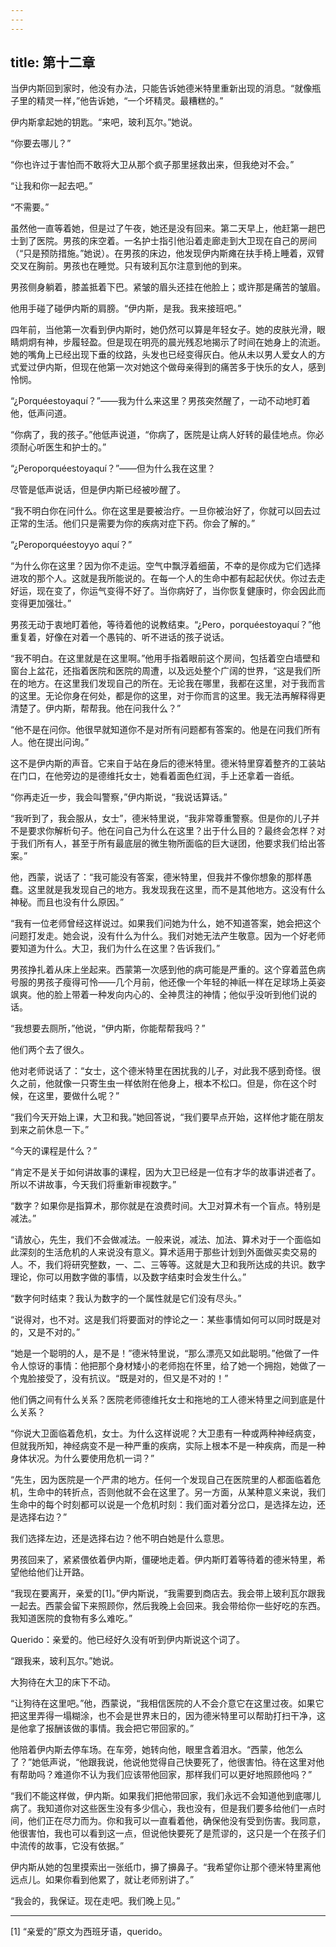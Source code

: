 ```yaml
---
---
---
```

title: 第十二章
---




当伊内斯回到家时，他没有办法，只能告诉她德米特里重新出现的消息。“就像瓶子里的精灵一样，”他告诉她，“一个坏精灵。最糟糕的。”

伊内斯拿起她的钥匙。“来吧，玻利瓦尔。”她说。

“你要去哪儿？”

“你也许过于害怕而不敢将大卫从那个疯子那里拯救出来，但我绝对不会。”

“让我和你一起去吧。”

“不需要。”

虽然他一直等着她，但是过了午夜，她还是没有回来。第二天早上，他赶第一趟巴士到了医院。男孩的床空着。一名护士指引他沿着走廊走到大卫现在自己的房间（“只是预防措施。”她说）。在男孩的床边，他发现伊内斯瘫在扶手椅上睡着，双臂交叉在胸前。男孩也在睡觉。只有玻利瓦尔注意到他的到来。

男孩侧身躺着，膝盖抵着下巴。紧皱的眉头还挂在他脸上；或许那是痛苦的皱眉。

他用手碰了碰伊内斯的肩膀。“伊内斯，是我。我来接班吧。”

四年前，当他第一次看到伊内斯时，她仍然可以算是年轻女子。她的皮肤光滑，眼睛炯炯有神，步履轻盈。但是现在明亮的晨光残忍地揭示了时间在她身上的流逝。她的嘴角上已经出现下垂的纹路，头发也已经变得灰白。他从未以男人爱女人的方式爱过伊内斯，但现在他第一次对她这个做母亲得到的痛苦多于快乐的女人，感到怜悯。

“¿Porquéestoyaquí？”——我为什么来这里？男孩突然醒了，一动不动地盯着他，低声问道。

“你病了，我的孩子。”他低声说道，“你病了，医院是让病人好转的最佳地点。你必须耐心听医生和护士的。”

“¿Peroporquéestoyaquí？”——但为什么我在这里？

尽管是低声说话，但是伊内斯已经被吵醒了。

“我不明白你在问什么。你在这里是要被治疗。一旦你被治好了，你就可以回去过正常的生活。他们只是需要为你的疾病对症下药。你会了解的。”

“¿Peroporquéestoyyo aquí？”

“为什么你在这里？因为你不走运。空气中飘浮着细菌，不幸的是你成为它们选择进攻的那个人。这就是我所能说的。在每一个人的生命中都有起起伏伏。你过去走好运，现在变了，你运气变得不好了。当你病好了，当你恢复健康时，你会因此而变得更加强壮。”

男孩无动于衷地盯着他，等待着他的说教结束。“¿Pero，porquéestoyaquí？”他重复着，好像在对着一个愚钝的、听不进话的孩子说话。

“我不明白。在这里就是在这里啊。”他用手指着眼前这个房间，包括着空白墙壁和窗台上盆花，还指着医院和医院的周遭，以及远处整个广阔的世界，“这是我们所在的地方。在这里我们发现自己的所在。无论我在哪里，我都在这里，对于我而言的这里。无论你身在何处，都是你的这里，对于你而言的这里。我无法再解释得更清楚了。伊内斯，帮帮我。他在问我什么？”

“他不是在问你。他很早就知道你不是对所有问题都有答案的。他是在问我们所有人。他在提出问询。”

这不是伊内斯的声音。它来自于站在身后的德米特里。德米特里穿着整齐的工装站在门口，在他旁边的是德维托女士，她看着面色红润，手上还拿着一沓纸。

“你再走近一步，我会叫警察，”伊内斯说，“我说话算话。”

“我听到了，我会服从，女士”，德米特里说，“我非常尊重警察。但是你的儿子并不是要求你解析句子。他在问自己为什么在这里？出于什么目的？最终会怎样？对于我们所有人，甚至于所有最底层的微生物所面临的巨大谜团，他要求我们给出答案。”

他，西蒙，说话了：“我可能没有答案，德米特里，但我并不像你想象的那样愚蠢。这里就是我发现自己的地方。我发现我在这里，而不是其他地方。这没有什么神秘。而且也没有什么原因。”

“我有一位老师曾经这样说过。如果我们问她为什么，她不知道答案，她会把这个问题打发走。她会说，没有什么为什么。我们对她无法产生敬意。因为一个好老师要知道为什么。大卫，我们为什么在这里？告诉我们。”

男孩挣扎着从床上坐起来。西蒙第一次感到他的病可能是严重的。这个穿着蓝色病号服的男孩子瘦得可怜——几个月前，他还像一个年轻的神祇一样在足球场上英姿飒爽。他的脸上带着一种发向内心的、全神贯注的神情；他似乎没听到他们说的话。

“我想要去厕所，”他说，“伊内斯，你能帮帮我吗？”

他们两个去了很久。

他对老师说话了：“女士，这个德米特里在困扰我的儿子，对此我不感到奇怪。很久之前，他就像一只寄生虫一样依附在他身上，根本不松口。但是，你在这个时候，在这里，要做什么呢？”

“我们今天开始上课，大卫和我。”她回答说，“我们要早点开始，这样他才能在朋友到来之前休息一下。”

“今天的课程是什么？”

“肯定不是关于如何讲故事的课程，因为大卫已经是一位有才华的故事讲述者了。所以不讲故事，今天我们将重新审视数字。”

“数字？如果你是指算术，那你就是在浪费时间。大卫对算术有一个盲点。特别是减法。”

“请放心，先生，我们不会做减法。一般来说，减法、加法、算术对于一个面临如此深刻的生活危机的人来说没有意义。算术适用于那些计划到外面做买卖交易的人。不，我们将研究整数，一、二、三等等。这就是大卫和我所达成的共识。数字理论，你可以用数字做的事情，以及数字结束时会发生什么。”

“数字何时结束？我认为数字的一个属性就是它们没有尽头。”

“说得对，也不对。这是我们将要面对的悖论之一：某些事情如何可以同时既是对的，又是不对的。”

“她是一个聪明的人，是不是！”德米特里说，“那么漂亮又如此聪明。”他做了一件令人惊讶的事情：他把那个身材矮小的老师抱在怀里，给了她一个拥抱，她做了一个鬼脸接受了，没有抗议。“既是对的，但又是不对的！”

他们俩之间有什么关系？医院老师德维托女士和拖地的工人德米特里之间到底是什么关系？

“你说大卫面临着危机，女士。为什么这样说呢？大卫患有一种或两种神经病变，但就我所知，神经病变不是一种严重的疾病，实际上根本不是一种疾病，而是一种身体状况。为什么要使用危机一词？”

“先生，因为医院是一个严肃的地方。任何一个发现自己在医院里的人都面临着危机，生命中的转折点，否则他就不会在这里了。另一方面，从某种意义来说，我们生命中的每个时刻都可以说是一个危机时刻：我们面对着分岔口，是选择左边，还是选择右边？”

我们选择左边，还是选择右边？他不明白她是什么意思。

男孩回来了，紧紧偎依着伊内斯，僵硬地走着。伊内斯盯着等待着的德米特里，希望他给他们让开路。

“我现在要离开，亲爱的[1]。”伊内斯说，“我需要到商店去。我会带上玻利瓦尔跟我一起去。西蒙会留下来照顾你，然后我晚上会回来。我会带给你一些好吃的东西。我知道医院的食物有多么难吃。”

Querido：亲爱的。他已经好久没有听到伊内斯说这个词了。

“跟我来，玻利瓦尔。”她说。

大狗待在大卫的床下不动。

“让狗待在这里吧。”他，西蒙说，“我相信医院的人不会介意它在这里过夜。如果它把这里弄得一塌糊涂，也不会是世界末日的，因为德米特里可以帮助打扫干净，这是他拿了报酬该做的事情。我会把它带回家的。”

他陪着伊内斯去停车场。在车旁，她转向他，眼里含着泪水。“西蒙，他怎么了？”她低声说，“他跟我说，他说他觉得自己快要死了，他很害怕。待在这里对他有帮助吗？难道你不认为我们应该带他回家，那样我们可以更好地照顾他吗？”

“我们不能这样做，伊内斯。如果我们把他带回家，我们永远不会知道他到底哪儿病了。我知道你对这些医生没有多少信心，我也没有，但是我们要多给他们一点时间，他们正在尽力而为。你和我可以一直看着他，确保他没有受到伤害。我同意，他很害怕，我也可以看到这一点，但说他快要死了是荒谬的，这只是一个在孩子们中流传的故事，它没有依据。”

伊内斯从她的包里摸索出一张纸巾，擤了擤鼻子。“我希望你让那个德米特里离他远点儿。如果你看到他累了，就让老师别讲了。”

“我会的，我保证。现在走吧。我们晚上见。”



* * *



[1] “亲爱的”原文为西班牙语，querido。